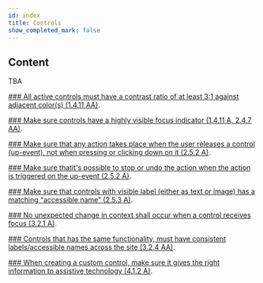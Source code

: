 ```yaml
---
id: index
title: Controls
show_completed_mark: false
---
```



<Card icon="🕹">

## Content

TBA

</Card>


<CategoryItem id="controls-contrast-ratio">

[### All active controls must have a contrast ratio of at least 3:1 against adjacent color(s) (1.4.11 AA)](controls-contrast-ratio).

</CategoryItem>


<CategoryItem id="controls-visible-focus">

[### Make sure controls have a highly visible focus indicator (1.4.11 A, 2.4.7 AA)](controls-visible-focus).

</CategoryItem>


<CategoryItem id="action-control">

[### Make sure that any action takes place when the user releases a control (up-event), not when pressing or clicking down on it (2.5.2 A)](action-control).

</CategoryItem>


<CategoryItem id="stop-action">

[### Make sure thatit's possible to stop or undo the action when the action is triggered on the up-event (2.5.2 A)](stop-action).

</CategoryItem>


<CategoryItem id="accessible-name">

[### Make sure that controls with visible label (either as text or image) has a matching “accessible name” (2.5.3 A)](accessible-name).

</CategoryItem>


<CategoryItem id="no-change-on-focus">

[### No unexpected change in context shall occur when a control receives focus (3.2.1 A)](no-change-on-focus).

</CategoryItem>


<CategoryItem id="controls-consistent-names">

[### Controls that has the same functionality, must have consistent labels/accessible names across the site (3.2.4 AA)](controls-consistent-names).

</CategoryItem>


<CategoryItem id="custom-control">

[### When creating a custom control, make sure it gives the right information to assistive technology (4.1.2 A)](custom-control).

</CategoryItem>
